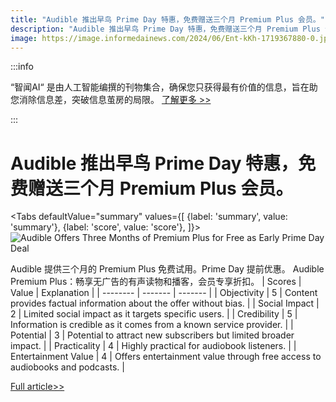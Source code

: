 ```yaml
---
title: "Audible 推出早鸟 Prime Day 特惠，免费赠送三个月 Premium Plus 会员。"
description: "Audible 推出早鸟 Prime Day 特惠，免费赠送三个月 Premium Plus 会员。"
image: https://image.informedainews.com/2024/06/Ent-kKh-1719367880-0.jpg
---
```



:::info

“智闻AI“ 是由人工智能编撰的刊物集合，确保您只获得最有价值的信息，旨在助您消除信息差，突破信息茧房的局限。  [了解更多 >>](/)

:::

# Audible 推出早鸟 Prime Day 特惠，免费赠送三个月 Premium Plus 会员。


<Tabs
	defaultValue="summary"
	values={[
	{label: 'summary', value: 'summary'},
	{label: 'score', value: 'score'},
]}>
<TabItem value="summary">
<img
  src="https://image.informedainews.com/2024/06/Ent-kKh-1719367880-0.jpg"
  alt="Audible Offers Three Months of Premium Plus for Free as Early Prime Day Deal"
/>



Audible 提供三个月的 Premium Plus 免费试用。Prime Day 提前优惠。
Audible Premium Plus：畅享无广告的有声读物和播客，会员专享折扣。
</TabItem>
<TabItem value="score">
	| Scores     | Value   | Explanation |
	| -------- | ------- | ------- |
	| Objectivity  | 5    | Content provides factual information about the offer without bias.    |
	| Social Impact | 2     | Limited social impact as it targets specific users.    |
	| Credibility    | 5    | Information is credible as it comes from a known service provider.    |
	| Potential    | 3    | Potential to attract new subscribers but limited broader impact.    |
	| Practicality    | 4    | Highly practical for audiobook listeners.    |
	| Entertainment Value    | 4    | Offers entertainment value through free access to audiobooks and podcasts.    |
</TabItem>
</Tabs>

[Full article>>](https://www.ign.com/articles/prime-day-deal-early-audible-free-2024)

